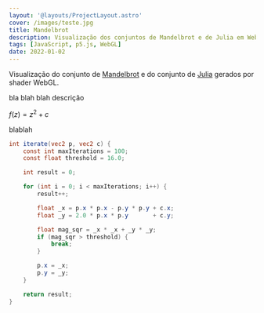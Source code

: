 ```yaml
---
layout: '@layouts/ProjectLayout.astro'
cover: /images/teste.jpg
title: Mandelbrot
description: Visualização dos conjuntos de Mandelbrot e de Julia em WebGL.
tags: [JavaScript, p5.js, WebGL]
date: 2022-01-02
---
```



Visualização do conjunto de [Mandelbrot](https://en.wikipedia.org/wiki/Mandelbrot_set) e do conjunto de [Julia](https://en.wikipedia.org/wiki/Julia_set) gerados por shader WebGL.

<div class="flex flex-wrap justify-center gap-4">
	<Mandelbrot client:only="react" />
	<Julia client:only="react" />
</div>

bla blah blah descrição

$f(z) = z^2 + c$

blablah

```glsl
int iterate(vec2 p, vec2 c) {
	const int maxIterations = 100;
	const float threshold = 16.0;

	int result = 0;

	for (int i = 0; i < maxIterations; i++) {
		result++;

		float _x = p.x * p.x - p.y * p.y + c.x;
		float _y = 2.0 * p.x * p.y       + c.y;

		float mag_sqr = _x * _x + _y * _y;
		if (mag_sqr > threshold) {
			break;
		}

		p.x = _x;
		p.y = _y;
	}

	return result;
}
```
